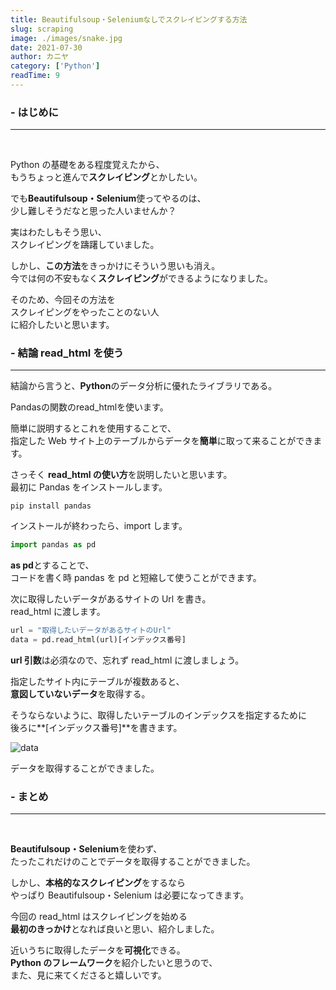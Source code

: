 ```yaml
---
title: Beautifulsoup・Seleniumなしでスクレイピングする方法
slug: scraping
image: ./images/snake.jpg
date: 2021-07-30
author: カニヤ
category: ['Python']
readTime: 9
---
```


### - はじめに

---

<br />

Python の基礎をある程度覚えたから、<br/>
もうちょっと進んで**スクレイピング**とかしたい。

でも**Beautifulsoup・Selenium**使ってやるのは、<br/>
少し難しそうだなと思った人いませんか？

実はわたしもそう思い、<br/>
スクレイピングを躊躇していました。

しかし、**この方法**をきっかけにそういう思いも消え。<br/>
今では何の不安もなく**スクレイピング**ができるようになりました。

そのため、今回その方法を<br/>
スクレイピングをやったことのない人<br/>
に紹介したいと思います。

### - 結論 read_html を使う

---

結論から言うと、**Python**のデータ分析に優れたライブラリである。

<span className="line line-yellow">Pandasの関数のread_htmlを使います。</span>

簡単に説明するとこれを使用することで、<br/>
指定した Web サイト上のテーブルからデータを**簡単**に取って来ることができます。

さっそく **read_html の使い方**を説明したいと思います。<br/>
最初に Pandas をインストールします。

`pip install pandas`

インストールが終わったら、import します。

```python
import pandas as pd
```

**as pd**とすることで、<br/>
コードを書く時 pandas を pd と短縮して使うことができます。

次に取得したいデータがあるサイトの Url を書き。<br/>
read_html に渡します。

```python
url = "取得したいデータがあるサイトのUrl"
data = pd.read_html(url)[インデックス番号]
```

**url 引数**は必須なので、忘れず read_html に渡しましょう。

指定したサイト内にテーブルが複数あると、<br/>
**意図していないデータ**を取得する。

そうならないように、取得したいテーブルのインデックスを指定するために<br/>
後ろに**[インデックス番号]**を書きます。

![data](./images/dataframe.png)

データを取得することができました。

### - まとめ

---

<br />

**Beautifulsoup・Selenium**を使わず、<br/>
たったこれだけのことでデータを取得することができました。

しかし、**本格的なスクレイピング**をするなら<br/>
やっぱり Beautifulsoup・Selenium は必要になってきます。

今回の read_html はスクレイピングを始める<br/>
**最初のきっかけ**となれば良いと思い、紹介しました。

近いうちに取得したデータを**可視化**できる。<br/>
**Python のフレームワーク**を紹介したいと思うので、<br/>
また、見に来てくださると嬉しいです。
